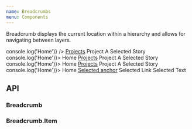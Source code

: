 ```yaml
---
name: Breadcrumbs
menu: Components
---
```



Breadcrumb displays the current location within a hierarchy and allows for navigating between layers.

<Playground>
  <SpacedGroup direction="vertical">
    <Breadcrumb>
      <Breadcrumb.Item icon={HomeIcon} onClick={() => console.log('Home')} />
      <Breadcrumb.Item icon={ScopeIcon}>
        <a href="#">Projects</a>
      </Breadcrumb.Item>
      <Breadcrumb.Item>
        <Link href="#/">Project A</Link>
      </Breadcrumb.Item>
      <Breadcrumb.Item icon={AssetIcon} selected>
        Selected Story
      </Breadcrumb.Item>
    </Breadcrumb>
    <Breadcrumb>
      <Breadcrumb.Item icon={HomeIcon} onClick={() => console.log('Home')}>
        Home
      </Breadcrumb.Item>
      <Breadcrumb.Item collapse>
        <a href="#">Projects</a>
      </Breadcrumb.Item>
      <Breadcrumb.Item>
        <Link href="#/">Project A</Link>
      </Breadcrumb.Item>
      <Breadcrumb.Item selected>Selected Story</Breadcrumb.Item>
    </Breadcrumb>
    <Breadcrumb>
      <Breadcrumb.Item icon={HomeIcon} onClick={() => console.log('Home')}>
        Home
      </Breadcrumb.Item>
      <Breadcrumb.Item icon={ScopeIcon}>
        <a href="#">Projects</a>
      </Breadcrumb.Item>
      <Breadcrumb.Item>
        <Link href="#/">Project A</Link>
      </Breadcrumb.Item>
      <Breadcrumb.Item icon={AssetIcon} selected>
        Selected Story
      </Breadcrumb.Item>
    </Breadcrumb>
    <Breadcrumb separator=">">
      <Breadcrumb.Item icon={HomeIcon} onClick={() => console.log('Home')}>
        Home
      </Breadcrumb.Item>
      <Breadcrumb.Item selected>
        <a href="#">Selected anchor</a>
      </Breadcrumb.Item>
      <Breadcrumb.Item selected>
        <Link href="#/">Selected Link</Link>
      </Breadcrumb.Item>
      <Breadcrumb.Item selected>Selected Text</Breadcrumb.Item>
    </Breadcrumb>
  </SpacedGroup>
</Playground>

## API

### Breadcrumb

<PropsTable of={Breadcrumb} />

### Breadcrumb.Item

<PropsTable of={Breadcrumb.Item} />
